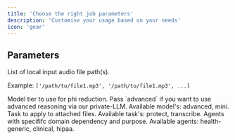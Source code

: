 ```yaml
---
title: 'Choose the right job parameters'
description: 'Customise your usage based on your needs'
icon: 'gear'
---
```



## Parameters

<ResponseField name="files" type="list" required>
List of local input audio file path(s).  

Example: `['/path/to/file1.mp3', '/path/to/file1.mp3', ...]`
</ResponseField>

<ResponseField name="model" type="string" default="mini">
  Model tier to use for phi reduction. Pass `advanced` if you want to use advanced reasoning via our private-LLM. Available model's: advanced, mini.
</ResponseField>

<ResponseField name="task" type="string" default="protect">
  Task to apply to attached files. Available task's: protect, transcribe.
</ResponseField>

<ResponseField name="agents" type="list" default="health-generic">
  Agents with specififc domain dependency and purpose. Available agents: health-generic, clinical, hipaa.
</ResponseField>
